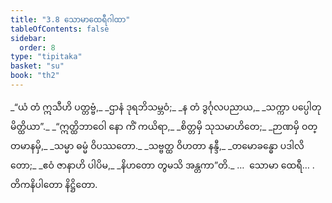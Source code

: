 ```yaml
---
title: "3.8 သောမာထေရီဂါထာ"
tableOfContents: false
sidebar:
  order: 8
type: "tipitaka"
basket: "su"
book: "th2"
---
```



<DynamicBreadcrumb />

<Division number="60" book="th2" e="ch" v="19" p="386">

<Paragraph number="98" type="verses" book="th2">
_“ယံ တံ ဣသီဟိ ပတ္တဗ္ဗံ,_  
_ဌာနံ ဒုရဘိသမ္ဘဝံ;_  
_န တံ ဒွင်္ဂုလပညာယ,_  
_သက္ကာ ပပ္ပေါတုမိတ္ထိယာ”._  

</Paragraph>

</Division>
<Division number="61" book="th2" e="ch" v="19" p="386">

<Paragraph number="99" type="verses" book="th2">
_“ဣတ္ထိဘာဝေါ နော ကိံ ကယိရာ,_  
_စိတ္တမှိ သုသမာဟိတေ;_  
_ဉာဏမှိ ဝတ္တမာနမှိ,_  
_သမ္မာ ဓမ္မံ ဝိပဿတော._  

</Paragraph>

</Division>
<Division number="62" book="th2" e="ch" v="19" p="386">

<Paragraph number="100" type="verses" book="th2">
_သဗ္ဗတ္ထ ဝိဟတာ နန္ဒီ,_  
_တမောခန္ဓော ပဒါလိတော;_  
_ဧဝံ ဇာနာဟိ ပါပိမ,_  
_နိဟတော တွမသိ အန္တကာ”တိ._  


</Paragraph>
</Division>

<Paragraph number="101" type="center" book="th2">
…  သောမာ ထေရီ… .



</Paragraph>

<Paragraph number="102" type="center" book="th2">
တိကနိပါတော နိဋ္ဌိတော.
</Paragraph>